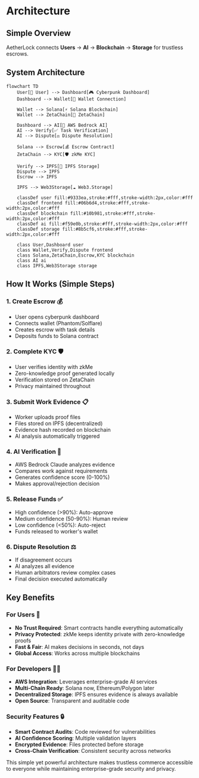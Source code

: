 # Architecture

## Simple Overview

AetherLock connects **Users** → **AI** → **Blockchain** → **Storage** for trustless escrows.

## System Architecture

```mermaid
flowchart TD
    User[👤 User] --> Dashboard[🎮 Cyberpunk Dashboard]
    Dashboard --> Wallet[💼 Wallet Connection]
    
    Wallet --> Solana[⚡ Solana Blockchain]
    Wallet --> ZetaChain[🔗 ZetaChain]
    
    Dashboard --> AI[🤖 AWS Bedrock AI]
    AI --> Verify[✅ Task Verification]
    AI --> Dispute[⚖️ Dispute Resolution]
    
    Solana --> Escrow[💰 Escrow Contract]
    ZetaChain --> KYC[🛡️ zkMe KYC]
    
    Verify --> IPFS[📁 IPFS Storage]
    Dispute --> IPFS
    Escrow --> IPFS
    
    IPFS --> Web3Storage[☁️ Web3.Storage]
    
    classDef user fill:#9333ea,stroke:#fff,stroke-width:2px,color:#fff
    classDef frontend fill:#06b6d4,stroke:#fff,stroke-width:2px,color:#fff
    classDef blockchain fill:#10b981,stroke:#fff,stroke-width:2px,color:#fff
    classDef ai fill:#f59e0b,stroke:#fff,stroke-width:2px,color:#fff
    classDef storage fill:#8b5cf6,stroke:#fff,stroke-width:2px,color:#fff
    
    class User,Dashboard user
    class Wallet,Verify,Dispute frontend
    class Solana,ZetaChain,Escrow,KYC blockchain
    class AI ai
    class IPFS,Web3Storage storage
```

## How It Works (Simple Steps)

### 1. Create Escrow 💰
- User opens cyberpunk dashboard
- Connects wallet (Phantom/Solflare)
- Creates escrow with task details
- Deposits funds to Solana contract

### 2. Complete KYC 🛡️
- User verifies identity with zkMe
- Zero-knowledge proof generated locally
- Verification stored on ZetaChain
- Privacy maintained throughout

### 3. Submit Work Evidence 📋
- Worker uploads proof files
- Files stored on IPFS (decentralized)
- Evidence hash recorded on blockchain
- AI analysis automatically triggered

### 4. AI Verification 🤖
- AWS Bedrock Claude analyzes evidence
- Compares work against requirements
- Generates confidence score (0-100%)
- Makes approval/rejection decision

### 5. Release Funds ✅
- High confidence (>90%): Auto-approve
- Medium confidence (50-90%): Human review
- Low confidence (<50%): Auto-reject
- Funds released to worker's wallet

### 6. Dispute Resolution ⚖️
- If disagreement occurs
- AI analyzes all evidence
- Human arbitrators review complex cases
- Final decision executed automatically

## Key Benefits

### For Users 👥
- **No Trust Required**: Smart contracts handle everything automatically
- **Privacy Protected**: zkMe keeps identity private with zero-knowledge proofs
- **Fast & Fair**: AI makes decisions in seconds, not days
- **Global Access**: Works across multiple blockchains

### For Developers 👨‍💻
- **AWS Integration**: Leverages enterprise-grade AI services
- **Multi-Chain Ready**: Solana now, Ethereum/Polygon later
- **Decentralized Storage**: IPFS ensures evidence is always available
- **Open Source**: Transparent and auditable code

### Security Features 🔒
- **Smart Contract Audits**: Code reviewed for vulnerabilities
- **AI Confidence Scoring**: Multiple validation layers
- **Encrypted Evidence**: Files protected before storage
- **Cross-Chain Verification**: Consistent security across networks

This simple yet powerful architecture makes trustless commerce accessible to everyone while maintaining enterprise-grade security and privacy.